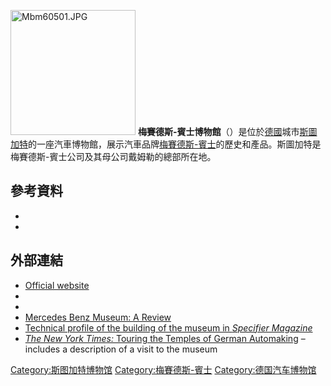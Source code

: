[[File:Mbm60501.JPG|200px]]
'''梅賽德斯-賓士博物館'''（{{lang-de|Mercedes-Benz Museum}}）是位於[[德國|德國]]城市[[斯圖加特|斯圖加特]]的一座汽車博物館，展示汽車品牌[[梅賽德斯-賓士|梅賽德斯-賓士]]的歷史和產品。斯圖加特是梅賽德斯-賓士公司及其母公司戴姆勒的總部所在地。

==參考資料==
*{{cite book | title= Buy Me a Mercedes-Benz: The Book of the Museum | publisher= ACTAR | isbn= 978-84-96540-37-8}}
*{{cite book | title= Mercedes-Benz Museum | publisher= Mercedes-Benz Museum GmbH}}

==外部連結==
{{Commons category|Mercedes-Benz Museum}}
*[http://www.museum-mercedes-benz.com/?lang=en Official website] {{Wayback|url=http://www.museum-mercedes-benz.com/?lang=en |date=20090301041604 }} {{en icon}}
*{{Automuseums | id = germany/mercedes-benz-museum | title = Mercedes-Benz Museum }}
*{{FIA Heritage Museums | id = 97-mercedes-benz-museum | title = Mercedes Benz Museum }}
*[https://web.archive.org/web/20160615150303/http://monkeysandmountains.com/mercedes-benz-museum-in-stuttgart Mercedes Benz Museum:  A Review]
*[https://web.archive.org/web/20080728064454/http://www.specifier.com.au/pastissues/9592/The-Benz.html Technical profile of the building of the museum in ''Specifier Magazine'']
*[http://www.nytimes.com/2010/01/03/automobiles/03museums.html?pagewanted=all ''The New York Times:'' Touring the Temples of German Automaking] {{Wayback|url=http://www.nytimes.com/2010/01/03/automobiles/03museums.html?pagewanted=all |date=20171022085155 }} – includes a description of a visit to the museum

[[Category:斯图加特博物馆|Category:斯图加特博物馆]]
[[Category:梅賽德斯-賓士|Category:梅賽德斯-賓士]]
[[Category:德国汽车博物馆|Category:德国汽车博物馆]]